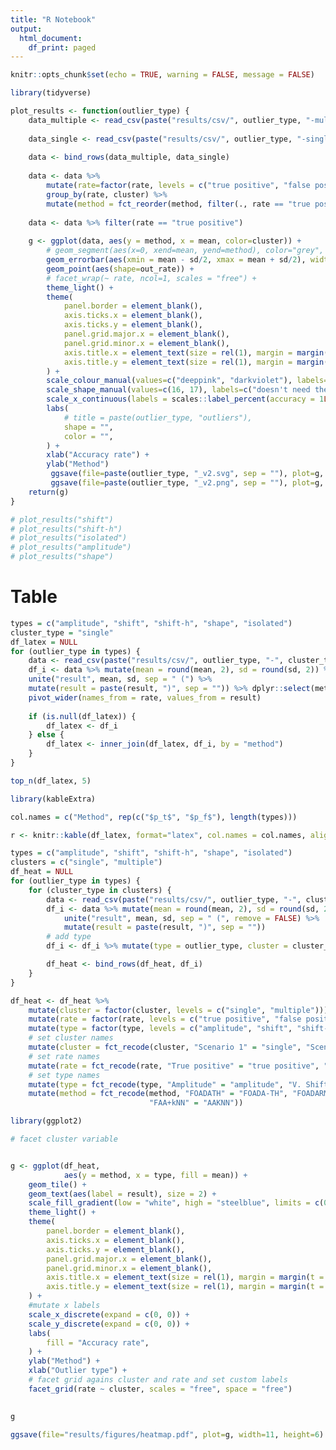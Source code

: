 ```yaml
---
title: "R Notebook"
output:
  html_document:
    df_print: paged
---
```


```r
knitr::opts_chunk$set(echo = TRUE, warning = FALSE, message = FALSE)
```

```r
library(tidyverse)

plot_results <- function(outlier_type) {
    data_multiple <- read_csv(paste("results/csv/", outlier_type, "-multiple-cluster.csv", sep=""))
    
    data_single <- read_csv(paste("results/csv/", outlier_type, "-single-cluster.csv", sep=""))
    
    data <- bind_rows(data_multiple, data_single)
    
    data <- data %>%
        mutate(rate=factor(rate, levels = c("true positive", "false positive"))) %>%
        group_by(rate, cluster) %>%
        mutate(method = fct_reorder(method, filter(., rate == "true positive" & cluster=="multiple") %>% pull(mean)))
    
    data <- data %>% filter(rate == "true positive")
    
    g <- ggplot(data, aes(y = method, x = mean, color=cluster)) +
        # geom_segment(aes(x=0, xend=mean, yend=method), color="grey", size=0.1) +
        geom_errorbar(aes(xmin = mean - sd/2, xmax = mean + sd/2), width = 0.4) +
        geom_point(aes(shape=out_rate)) +
        # facet_wrap(~ rate, ncol=1, scales = "free") +
        theme_light() +
        theme(
            panel.border = element_blank(),
            axis.ticks.x = element_blank(),
            axis.ticks.y = element_blank(),
            panel.grid.major.x = element_blank(),
            panel.grid.minor.x = element_blank(),
            axis.title.x = element_text(size = rel(1), margin = margin(t = 20, r = 0, b = 0, l = 0)),
            axis.title.y = element_text(size = rel(1), margin = margin(t = 0, r = 20, b = 0, l = 0)),
        ) +
        scale_colour_manual(values=c("deeppink", "darkviolet"), labels=c("multiple clusters", "single cluster")) +
        scale_shape_manual(values=c(16, 17), labels=c("doesn't need the outliers rate", "needs the outliers rate")) +
        scale_x_continuous(labels = scales::label_percent(accuracy = 1L)) +
        labs(
            # title = paste(outlier_type, "outliers"),
            shape = "",
            color = "",
        ) +
        xlab("Accuracy rate") +
        ylab("Method")
         ggsave(file=paste(outlier_type, "_v2.svg", sep = ""), plot=g, width=10, height=3)
         ggsave(file=paste(outlier_type, "_v2.png", sep = ""), plot=g, width=10, height=3)
    return(g)
}
```

```r
# plot_results("shift")
# plot_results("shift-h")
# plot_results("isolated")
# plot_results("amplitude")
# plot_results("shape")
```

# Table 

```r

types = c("amplitude", "shift", "shift-h", "shape", "isolated")
cluster_type = "single"
df_latex = NULL
for (outlier_type in types) {
    data <- read_csv(paste("results/csv/", outlier_type, "-", cluster_type, "-cluster.csv", sep=""))
    df_i <- data %>% mutate(mean = round(mean, 2), sd = round(sd, 2)) %>%
    unite("result", mean, sd, sep = " (") %>%
    mutate(result = paste(result, ")", sep = "")) %>% dplyr::select(method, result, rate) %>%
    pivot_wider(names_from = rate, values_from = result)
    
    if (is.null(df_latex)) {
        df_latex <- df_i
    } else {
        df_latex <- inner_join(df_latex, df_i, by = "method")
    }
}

top_n(df_latex, 5)
```

```r

library(kableExtra)

col.names = c("Method", rep(c("$p_t$", "$p_f$"), length(types)))

r <- knitr::kable(df_latex, format="latex", col.names = col.names, align = "lcccccccccc")
```

```r

types = c("amplitude", "shift", "shift-h", "shape", "isolated")
clusters = c("single", "multiple")
df_heat = NULL
for (outlier_type in types) {
    for (cluster_type in clusters) {
        data <- read_csv(paste("results/csv/", outlier_type, "-", cluster_type, "-cluster.csv", sep=""))
        df_i <- data %>% mutate(mean = round(mean, 2), sd = round(sd, 2)) %>%
            unite("result", mean, sd, sep = " (", remove = FALSE) %>%
            mutate(result = paste(result, ")", sep = ""))
        # add type
        df_i <- df_i %>% mutate(type = outlier_type, cluster = cluster_type)

        df_heat <- bind_rows(df_heat, df_i)
    }
}

df_heat <- df_heat %>%
    mutate(cluster = factor(cluster, levels = c("single", "multiple"))) %>%
    mutate(rate = factor(rate, levels = c("true positive", "false positive"))) %>%
    mutate(type = factor(type, levels = c("amplitude", "shift", "shift-h", "shape", "isolated"))) %>%
    # set cluster names
    mutate(cluster = fct_recode(cluster, "Scenario 1" = "single", "Scenario 2" = "multiple")) %>%
    # set rate names
    mutate(rate = fct_recode(rate, "True positive" = "true positive", "False positive" = "false positive")) %>%
    # set type names
    mutate(type = fct_recode(type, "Amplitude" = "amplitude", "V. Shift" = "shift", "H. Shift" = "shift-h", "Shape" = "shape", "Isolated" = "isolated")) %>%
    mutate(method = fct_recode(method, "FOADATH" = "FOADA-TH", "FOADARMAH" = "FOADA-RMAH", "CRO-FADALARA" = "FADALARA",
                               "FAA+kNN" = "AAKNN"))
```


```r
library(ggplot2)

# facet cluster variable


g <- ggplot(df_heat,
            aes(y = method, x = type, fill = mean)) +
    geom_tile() +
    geom_text(aes(label = result), size = 2) +
    scale_fill_gradient(low = "white", high = "steelblue", limits = c(0, 1)) +
    theme_light() +
    theme(
        panel.border = element_blank(),
        axis.ticks.x = element_blank(),
        axis.ticks.y = element_blank(),
        panel.grid.major.x = element_blank(),
        panel.grid.minor.x = element_blank(),
        axis.title.x = element_text(size = rel(1), margin = margin(t = 20, r = 0, b = 0, l = 0)),
        axis.title.y = element_text(size = rel(1), margin = margin(t = 0, r = 20, b = 0, l = 0)),
    ) +
    #mutate x labels
    scale_x_discrete(expand = c(0, 0)) +
    scale_y_discrete(expand = c(0, 0)) +
    labs(
        fill = "Accuracy rate",
    ) +
    ylab("Method") +
    xlab("Outlier type") +
    # facet grid agains cluster and rate and set custom labels
    facet_grid(rate ~ cluster, scales = "free", space = "free")
    

g
```

```r
ggsave(file="results/figures/heatmap.pdf", plot=g, width=11, height=6)
```

